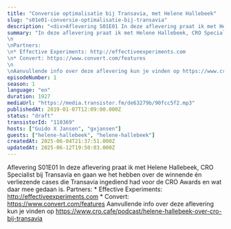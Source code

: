 ```yaml
---
title: "Conversie optimalisatie bij Transavia, met Helene Hallebeek"
slug: "s01e01-conversie-optimalisatie-bij-transavia"
description: "<div>Aflevering S01E01 In deze aflevering praat ik met Helene Hallebeek, CRO Specialist bij Transavia en gaan we het hebben over de winnende én verliezende cases die Transavia ingediend had voor de CRO Awards en wat daar mee gedaan is. Partners: * Effective Experiments: http://effectiveexperiments.com * Convert: https://www.convert.com/features Aanvullende info over deze aflevering kun je vinden op https://www.cro.cafe/podcast/helene-hallebeek-over-cro-bij-transavia</div>"
summary: "In deze aflevering praat ik met Helene Hallebeek, CRO Specialist bij Transavia en gaan we het hebben over de winnende én verliezende cases die Transavia ingediend had voor de CRO Awards en wat daar mee gedaan is.\n\nPartners:\n* Effective Experiments: http://effectiveexperiments.com\n* Convert: https://www.convert.com/features\n\nAanvullende info over deze aflevering kun je vinden op https://www.cro.cafe/podcast/helene-hallebeek-over-cro-bij-transavia"
episodeNumber: 1
season: 1
language: "en"
duration: 1927
mediaUrl: "https://media.transistor.fm/de63279b/90fcc5f2.mp3"
publishedAt: 2019-01-07T12:09:00.000Z
status: "draft"
transistorId: "110369"
hosts: ["Guido X Jansen", "gxjansen"]
guests: ["helene-hallebeek", "helene-hallebeek"]
createdAt: 2025-06-04T21:37:51.000Z
updatedAt: 2025-06-12T19:50:03.000Z
---
```


Aflevering S01E01 In deze aflevering praat ik met Helene Hallebeek, CRO Specialist bij Transavia en gaan we het hebben over de winnende én verliezende cases die Transavia ingediend had voor de CRO Awards en wat daar mee gedaan is. Partners: * Effective Experiments: http://effectiveexperiments.com * Convert: https://www.convert.com/features Aanvullende info over deze aflevering kun je vinden op https://www.cro.cafe/podcast/helene-hallebeek-over-cro-bij-transavia
